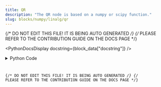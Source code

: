 ```yaml
---
title: QR
description: "The QR node is based on a numpy or scipy function."
slug: blocks/numpy/linalg/qr
---
```


{/* DO NOT EDIT THIS FILE! IT IS BEING AUTO GENERATED */}
{/* PLEASE REFER TO THE CONTRIBUTION GUIDE ON THE DOCS PAGE */}


<PythonDocsDisplay docstring={block_data["docstring"]} />
<details>
<summary>Python Code</summary>



<Code code={pythonCode} lang="py" wrap theme="dracula" />

[Find this Flojoy Block on GitHub](https://github.com/flojoy-ai/blocks/blob/main/blocks/NUMPY/LINALG/QR/QR.py)

</details>

{/* DO NOT EDIT THIS FILE! IT IS BEING AUTO GENERATED */}
{/* PLEASE REFER TO THE CONTRIBUTION GUIDE ON THE DOCS PAGE */}
